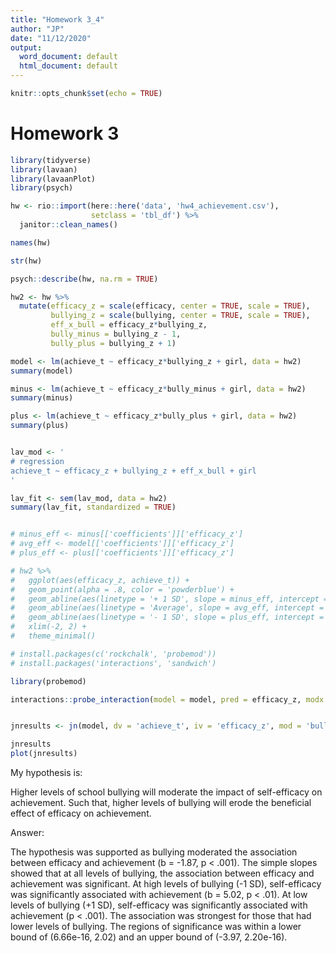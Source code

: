 ```yaml
---
title: "Homework 3_4"
author: "JP"
date: "11/12/2020"
output:
  word_document: default
  html_document: default
---
```


```r
knitr::opts_chunk$set(echo = TRUE)
```

# Homework 3

```r

library(tidyverse)
library(lavaan)
library(lavaanPlot)
library(psych)

hw <- rio::import(here::here('data', 'hw4_achievement.csv'),
                  setclass = 'tbl_df') %>% 
  janitor::clean_names()

names(hw)

str(hw)

```

```r
psych::describe(hw, na.rm = TRUE)

hw2 <- hw %>% 
  mutate(efficacy_z = scale(efficacy, center = TRUE, scale = TRUE),
         bullying_z = scale(bullying, center = TRUE, scale = TRUE),
         eff_x_bull = efficacy_z*bullying_z,
         bully_minus = bullying_z - 1,
         bully_plus = bullying_z + 1)

model <- lm(achieve_t ~ efficacy_z*bullying_z + girl, data = hw2)
summary(model)

minus <- lm(achieve_t ~ efficacy_z*bully_minus + girl, data = hw2)
summary(minus)

plus <- lm(achieve_t ~ efficacy_z*bully_plus + girl, data = hw2)
summary(plus)


lav_mod <- '
# regression
achieve_t ~ efficacy_z + bullying_z + eff_x_bull + girl
'

lav_fit <- sem(lav_mod, data = hw2)
summary(lav_fit, standardized = TRUE)


# minus_eff <- minus[['coefficients']]['efficacy_z']
# avg_eff <- model[['coefficients']]['efficacy_z']
# plus_eff <- plus[['coefficients']]['efficacy_z']

# hw2 %>% 
#   ggplot(aes(efficacy_z, achieve_t)) +
#   geom_point(alpha = .8, color = 'powderblue') +
#   geom_abline(aes(linetype = '+ 1 SD', slope = minus_eff, intercept = 59.64), size = 1) +
#   geom_abline(aes(linetype = 'Average', slope = avg_eff, intercept = 63.02), size = 1) +
#   geom_abline(aes(linetype = '- 1 SD', slope = plus_eff, intercept = 66.40), size = 1) +
#   xlim(-2, 2) + 
#   theme_minimal()

```


```r
# install.packages(c('rockchalk', 'probemod'))
# install.packages('interactions', 'sandwich')

library(probemod)

interactions::probe_interaction(model = model, pred = efficacy_z, modx = bullying_z)


jnresults <- jn(model, dv = 'achieve_t', iv = 'efficacy_z', mod = 'bullying_z', alpha = .05)

jnresults
plot(jnresults)

```

My hypothesis is:

Higher levels of school bullying will moderate the impact of self-efficacy on achievement. Such that, higher levels of bullying will erode the beneficial effect of efficacy on achievement. 

Answer: 

The hypothesis was supported as bullying moderated the association between efficacy and achievement (b = -1.87, p < .001). The simple slopes showed that at all levels of bullying, the association between efficacy and achievement was significant. At high levels of bullying (-1 SD), self-efficacy was significantly associated with achievement (b = 5.02, p < .01). At low levels of bullying (+1 SD), self-efficacy was significantly associated with achievement (p < .001). The association was strongest for those that had lower levels of bullying. The regions of significance was within a lower bound of (6.66e-16, 2.02) and an upper bound of (-3.97, 2.20e-16). 

